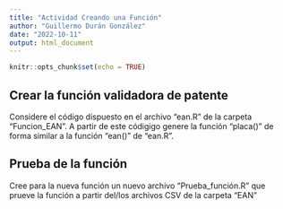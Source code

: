 ```yaml
---
title: "Actividad Creando una Función"
author: "Guillermo Durán González"
date: "2022-10-11"
output: html_document
---
```


```r
knitr::opts_chunk$set(echo = TRUE)
```



## Crear la función validadora de patente


Considere el código dispuesto en el archivo "ean.R" de la carpeta "Funcion_EAN".
A partir de este códigigo genere la función "placa()" de forma similar a la función "ean()" de "ean.R".


## Prueba de la función

Cree para la nueva función un nuevo archivo "Prueba_función.R" que prueve la función a partir del/los archivos CSV de la carpeta "EAN"


